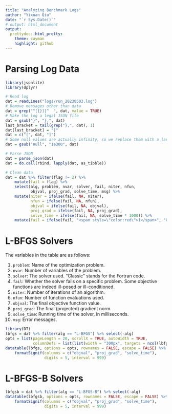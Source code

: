 ```yaml
---
title: "Analyzing Benchmark Logs"
author: "Yixuan Qiu"
date: "`r Sys.Date()`"
# output: html_document
output:
  prettydoc::html_pretty:
    theme: cayman
    highlight: github
---
```


# Parsing Log Data

```r
library(jsonlite)
library(dplyr)

# Read log
dat = readLines("logs/run_20230503.log")
# Remove messages other than data
dat = grep("^[{}]|^  ", dat, value = TRUE)
# Make the log a legal JSON file
dat = gsub("}", "},", dat)
last_bracket = tail(grep("},", dat), 1)
dat[last_bracket] = "}"
dat = c("[", dat, "]")
# Some null values are actually infinity, so we replace them with a large value
dat = gsub("null", "1e300", dat)

# Parse JSON
dat = parse_json(dat)
dat = do.call(rbind, lapply(dat, as_tibble))

# Clean data
dat = dat %>% filter(flag != 2) %>%
    mutate(fail = flag) %>%
    select(alg, problem, nvar, solver, fail, niter, nfun,
           objval, proj_grad, solve_time, msg) %>%
    mutate(niter = ifelse(fail, NA, niter),
           nfun = ifelse(fail, NA, nfun),
           objval = ifelse(fail, NA, objval),
           proj_grad = ifelse(fail, NA, proj_grad),
           solve_time = ifelse(fail, NA, solve_time * 1000)) %>%
    mutate(fail = ifelse(fail, "<span style=\"color:red\">1</span>", "0"))
```

# L-BFGS Solvers

The variables in the table are as follows:

1. `problem`: Name of the optimization problem.
2. `nvar`: Number of variables of the problem.
3. `solver`: The solver used. "Classic" stands for the Fortran code.
4. `fail`: Whether the solver fails on a specific problem. Some objective functions are indeed ill-posed or ill-conditioned.
5. `niter`: Number of iterations of an algorithm.
6. `nfun`: Number of function evaluations used.
7. `objval`: The final objective function value.
8. `proj_grad`: The final (projected) gradient norm.
9. `solve_time`: Running time of the solver, in milliseconds.
10. `msg`: Error messages.

```r
library(DT)
lbfgs = dat %>% filter(alg == "L-BFGS") %>% select(-alg)
opts = list(pageLength = 20, scrollX = TRUE, autoWidth = TRUE,
            columnDefs = list(list(width = "300px", targets = ncol(lbfgs) - 1)))
datatable(lbfgs, options = opts, rownames = FALSE, escape = FALSE) %>%
    formatSignif(columns = c("objval", "proj_grad", "solve_time"),
                 digits = 5, interval = 999)
```

# L-BFGS-B Solvers

```r
lbfgsb = dat %>% filter(alg == "L-BFGS-B") %>% select(-alg)
datatable(lbfgsb, options = opts, rownames = FALSE, escape = FALSE) %>%
    formatSignif(columns = c("objval", "proj_grad", "solve_time"),
                 digits = 5, interval = 999)
```
